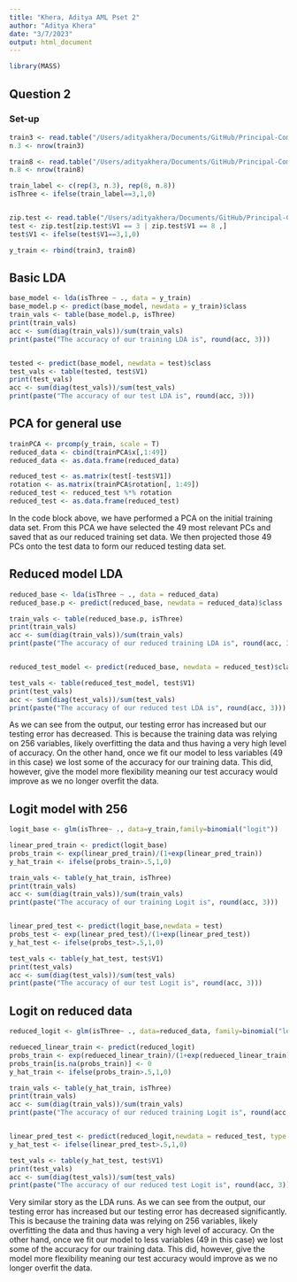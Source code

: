 ```yaml
---
title: "Khera, Aditya AML Pset 2"
author: "Aditya Khera"
date: "3/7/2023"
output: html_document
---
```

```r
library(MASS)
```


## Question 2
### Set-up
```r
train3 <- read.table("/Users/adityakhera/Documents/GitHub/Principal-Component-Analysis/Training/train_3.txt", header=FALSE, sep=",")
n.3 <- nrow(train3)

train8 <- read.table("/Users/adityakhera/Documents/GitHub/Principal-Component-Analysis/Training/train_8.txt", header=FALSE, sep=",")
n.8 <- nrow(train8)

train_label <- c(rep(3, n.3), rep(8, n.8))
isThree <- ifelse(train_label==3,1,0)


zip.test <- read.table("/Users/adityakhera/Documents/GitHub/Principal-Component-Analysis/Training/zip_test.txt")
test <- zip.test[zip.test$V1 == 3 | zip.test$V1 == 8 ,]
test$V1 <- ifelse(test$V1==3,1,0)

y_train <- rbind(train3, train8)
```

## Basic LDA
```r
base_model <- lda(isThree ~ ., data = y_train)
base_model.p <- predict(base_model, newdata = y_train)$class
train_vals <- table(base_model.p, isThree)
print(train_vals)
acc <- sum(diag(train_vals))/sum(train_vals)
print(paste("The accuracy of our training LDA is", round(acc, 3)))


tested <- predict(base_model, newdata = test)$class
test_vals <- table(tested, test$V1)
print(test_vals)
acc <- sum(diag(test_vals))/sum(test_vals)
print(paste("The accuracy of our test LDA is", round(acc, 3)))
```

## PCA for general use
```r
trainPCA <- prcomp(y_train, scale = T)
reduced_data <- cbind(trainPCA$x[,1:49])
reduced_data <- as.data.frame(reduced_data)

reduced_test <- as.matrix(test[-test$V1])
rotation <- as.matrix(trainPCA$rotation[, 1:49])
reduced_test <- reduced_test %*% rotation
reduced_test <- as.data.frame(reduced_test)
```
In the code block above, we have performed a PCA on the initial training data set. From this PCA we have selected the 49 most relevant PCs and saved that as our reduced training set data. We then projected those 49 PCs onto the test data to form our reduced testing data set. 


## Reduced model LDA
```r
reduced_base <- lda(isThree ~ ., data = reduced_data)
reduced_base.p <- predict(reduced_base, newdata = reduced_data)$class

train_vals <- table(reduced_base.p, isThree)
print(train_vals)
acc <- sum(diag(train_vals))/sum(train_vals)
print(paste("The accuracy of our reduced training LDA is", round(acc, 3)))


reduced_test_model <- predict(reduced_base, newdata = reduced_test)$class

test_vals <- table(reduced_test_model, test$V1)
print(test_vals)
acc <- sum(diag(test_vals))/sum(test_vals)
print(paste("The accuracy of our reduced test LDA is", round(acc, 3)))

```
As we can see from the output, our testing error has increased but our testing error has decreased. This is because the training data was relying on 256 variables, likely overfitting the data and thus having a very high level of accuracy. On the other hand, once we fit our model to less variables (49 in this case) we lost some of the accuracy for our training data. This did, however, give the model more flexibility meaning our test accuracy would improve as we no longer overfit the data. 

## Logit model with 256
```r
logit_base <- glm(isThree~ ., data=y_train,family=binomial("logit"))

linear_pred_train <- predict(logit_base)
probs_train <- exp(linear_pred_train)/(1+exp(linear_pred_train))
y_hat_train <- ifelse(probs_train>.5,1,0)

train_vals <- table(y_hat_train, isThree)
print(train_vals)
acc <- sum(diag(train_vals))/sum(train_vals)
print(paste("The accuracy of our training Logit is", round(acc, 3)))


linear_pred_test <- predict(logit_base,newdata = test)
probs_test <- exp(linear_pred_test)/(1+exp(linear_pred_test))
y_hat_test <- ifelse(probs_test>.5,1,0)

test_vals <- table(y_hat_test, test$V1)
print(test_vals)
acc <- sum(diag(test_vals))/sum(test_vals)
print(paste("The accuracy of our test Logit is", round(acc, 3)))

```

## Logit on reduced data
```r
reduced_logit <- glm(isThree~ ., data=reduced_data, family=binomial("logit"))

redueced_linear_train <- predict(reduced_logit)
probs_train <- exp(redueced_linear_train)/(1+exp(redueced_linear_train))
probs_train[is.na(probs_train)] <- 0
y_hat_train <- ifelse(probs_train>.5,1,0)

train_vals <- table(y_hat_train, isThree)
print(train_vals)
acc <- sum(diag(train_vals))/sum(train_vals)
print(paste("The accuracy of our reduced training Logit is", round(acc, 3)))


linear_pred_test <- predict(reduced_logit,newdata = reduced_test, type = "response")
y_hat_test <- ifelse(linear_pred_test>.5,1,0)

test_vals <- table(y_hat_test, test$V1)
print(test_vals)
acc <- sum(diag(test_vals))/sum(test_vals)
print(paste("The accuracy of our reduced test Logit is", round(acc, 3)))

```

Very similar story as the LDA runs. As we can see from the output, our testing error has increased but our testing error has decreased significantly. This is because the training data was relying on 256 variables, likely overfitting the data and thus having a very high level of accuracy. On the other hand, once we fit our model to less variables (49 in this case) we lost some of the accuracy for our training data. This did, however, give the model more flexibility meaning our test accuracy would improve as we no longer overfit the data.